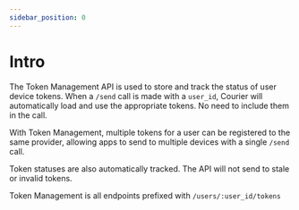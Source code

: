 ```yaml
---
sidebar_position: 0
---
```


# Intro

The Token Management API is used to store and track the status of user device tokens. When a
`/send` call is made with a `user_id`, Courier will automatically load and use the appropriate
tokens. No need to include them in the call.

With Token Management, multiple tokens for a user can be registered to the same provider,
allowing apps to send to multiple devices with a single `/send` call.

Token statuses are also automatically tracked. The API will not send to stale or invalid tokens.

Token Management is all endpoints prefixed with `/users/:user_id/tokens`
